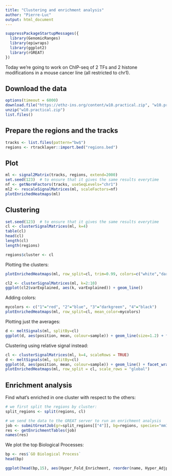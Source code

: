 ```yaml
---
title: "Clustering and enrichment analysis"
author: "Pierre-Luc"
output: html_document
---
```


```r
suppressPackageStartupMessages({
  library(GenomicRanges)
  library(epiwraps)
  library(ggplot2)
  library(rGREAT)
})
```

Today we're going to work on ChIP-seq of 2 TFs and 2 histone modifications in a mouse cancer line (all restricted to chr1).

## Download the data

```r
options(timeout = 6000)
download.file("https://ethz-ins.org/content/w10.practical.zip", "w10.practical.zip")
unzip("w10.practical.zip")
list.files()
```

## Prepare the regions and the tracks

```r
tracks <- list.files(pattern="bw$")
regions <- rtracklayer::import.bed("regions.bed")
```

## Plot

```r
ml <- signal2Matrix(tracks, regions, extend=2000)
set.seed(123)  # to ensure that it gives the same results everytime
nf <- getNormFactors(tracks, useSeqLevels="chr1")
ml2 <- rescaleSignalMatrices(ml, scaleFactors=nf)
plotEnrichedHeatmaps(ml)
```

## Clustering

```r
set.seed(123)  # to ensure that it gives the same results everytime
cl <- clusterSignalMatrices(ml, k=4)
table(cl)
head(cl)
length(cl)
length(regions)

regions$cluster <- cl
```

Plotting the clusters:

```r
plotEnrichedHeatmaps(ml, row_split=cl, trim=0.99, colors=c("white","darkred"))
```

```r
cl2 <- clusterSignalMatrices(ml, k=2:10)
ggplot(cl2$varExplained, aes(k, varExplained)) + geom_line()
```



Adding colors:

```r
mycolors <- c("1"="red", "2"="blue", "3"="darkgreen", "4"="black")
plotEnrichedHeatmaps(ml, row_split=cl, mean_color=mycolors)
```

Plotting just the averages:

```r
d <- meltSignals(ml, splitBy=cl)
ggplot(d, aes(position, mean, colour=sample)) + geom_line(size=1.2) + facet_wrap(~split)
```


Clustering using relative signal instead:

```r
cl <- clusterSignalMatrices(ml, k=4, scaleRows = TRUE)
d <- meltSignals(ml, splitBy=cl)
ggplot(d, aes(position, mean, colour=sample)) + geom_line() + facet_wrap(~split)
plotEnrichedHeatmaps(ml, row_split = cl, scale_rows = "global")
```


## Enrichment analysis

Find what's enriched in one cluster with respect to the others:

```r
# we first split the regions by cluster:
split_regions <- split(regions, cl)

# we send the data to the GREAT server to run an enrichment analysis
job <- submitGreatJob(gr=split_regions[["4"]], bg=regions, species="mm10")
res <- getEnrichmentTables(job)
names(res)
```

We plot the top Biological Processes:

```r
bp <- res$`GO Biological Process`
head(bp)

ggplot(head(bp,15), aes(Hyper_Fold_Enrichment, reorder(name, Hyper_Adjp_BH), size=Hyper_Foreground_Region_Hits, color=-log10(Hyper_Adjp_BH))) + geom_point() + scale_color_viridis_c()
```

